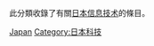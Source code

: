 {{noteTA
|G1=IT
}}
此分類收錄了有關[[日本|日本]][[信息技术|信息技术]]的條目。

[[Category:各國資訊科技|Japan]]
[[Category:日本科技|Category:日本科技]]